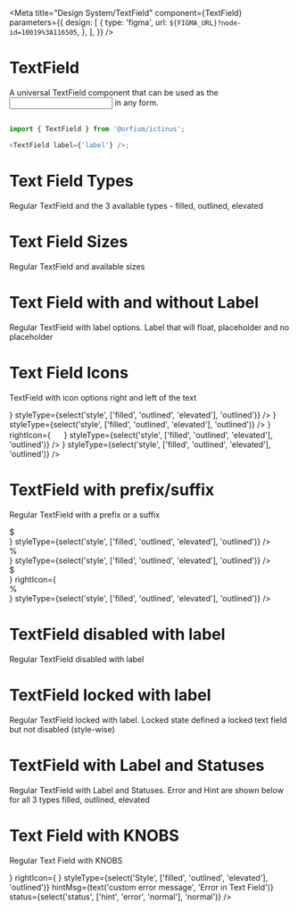 
<Meta
  title="Design System/TextField"
  component={TextField}
  parameters={{
    design: [
      {
        type: 'figma',
        url: `${FIGMA_URL}?node-id=10019%3A116505`,
      },
    ],
  }}
/>

# TextField

A universal TextField component that can be used as the <input/> in any form.

##

```js
import { TextField } from '@orfium/ictinus';

<TextField label={'label'} />;
```

##

<Props of={TextField} />

# Text Field Types

Regular TextField and the 3 available types - filled, outlined, elevated

<Preview>
  <Story name="Text Field Types">
    <Stack>
      <TextField label={'Label'} size={'md'} styleType={'filled'} />
      <TextField label={'Label'} size={'md'} styleType={'outlined'} />
      <TextField label={'Label'} size={'md'} styleType={'elevated'} />
    </Stack>
  </Story>
</Preview>

# Text Field Sizes

Regular TextField and available sizes

<Preview>
  <Story name="Text Field Sizes">
    <Stack>
      <TextField label={'Label'} size={'md'} styleType={'outlined'} />
      <TextField label={'Label'} size={'sm'} styleType={'outlined'} />
    </Stack>
  </Story>
</Preview>

# Text Field with and without Label

Regular TextField with label options. Label that will float, placeholder and no placeholder

<Preview>
  <Story name="Text Field with and without Label">
    <Stack>
      <TextField label={'Label'} size={'md'} styleType={'outlined'} />
      <TextField placeholder={'Placeholder'} size={'md'} styleType={'outlined'} />
      <TextField size={'md'} styleType={'outlined'} />
    </Stack>
  </Story>
</Preview>

# Text Field Icons

TextField with icon options right and left of the text

<Preview>
  <Story name="Text Field with Icons">
    <Stack>
      <TextField
        size={select('size', ['md', 'sm'], 'md')}
        label={'Label'}
        leftIcon={
          <img
            style={{ background: 'red' }}
            src="https://brandmark.io/logo-rank/random/pepsi.png"
            width="16"
            height="16"
          />
        }
        styleType={select('style', ['filled', 'outlined', 'elevated'], 'outlined')}
      />
      <TextField
        size={select('size', ['md', 'sm'], 'md')}
        label={'Label'}
        rightIcon={
          <img
            style={{ background: 'red' }}
            src="https://brandmark.io/logo-rank/random/pepsi.png"
            width="16"
            height="16"
          />
        }
        styleType={select('style', ['filled', 'outlined', 'elevated'], 'outlined')}
      />
      <TextField
        size={select('size', ['md', 'sm'], 'md')}
        label={'Label'}
        leftIcon={
          <img
            style={{ background: 'red' }}
            src="https://brandmark.io/logo-rank/random/pepsi.png"
            width="16"
            height="16"
          />
        }
        rightIcon={
          <img
            style={{ background: 'red' }}
            src="https://brandmark.io/logo-rank/random/pepsi.png"
            width="16"
            height="16"
          />
        }
        styleType={select('style', ['filled', 'outlined', 'elevated'], 'outlined')}
      />
      <TextField
        size={select('size', ['md', 'sm'], 'md')}
        label={'Label'}
        rightIcon={<Loader type={'dots'} />}
        styleType={select('style', ['filled', 'outlined', 'elevated'], 'outlined')}
      />
    </Stack>
  </Story>
</Preview>

# TextField with prefix/suffix

Regular TextField with a prefix or a suffix

<Preview>
  <Story name="TextField with prefix/suffix">
    <Stack>
      <div style={{ width: '80px' }}>
        <TextField
          size={select('size', ['md', 'sm'], 'md')}
          hasMinWidthCompat={false}
          leftIcon={<div style={{ color: 'gray' }}>$</div>}
          styleType={select('style', ['filled', 'outlined', 'elevated'], 'outlined')}
        />
      </div>
      <div style={{ width: '80px' }}>
        <TextField
          size={select('size', ['md', 'sm'], 'md')}
          hasMinWidthCompat={false}
          rightIcon={<div style={{ color: 'gray' }}>%</div>}
          styleType={select('style', ['filled', 'outlined', 'elevated'], 'outlined')}
        />
      </div>
      <div style={{ width: '120px' }}>
        <TextField
          size={select('size', ['md', 'sm'], 'md')}
          hasMinWidthCompat={false}
          leftIcon={<div style={{ color: 'gray' }}>$</div>}
          rightIcon={<div style={{ color: 'gray' }}>%</div>}
          styleType={select('style', ['filled', 'outlined', 'elevated'], 'outlined')}
        />
      </div>
    </Stack>
  </Story>
</Preview>

# TextField disabled with label

Regular TextField disabled with label

<Preview>
  <Story name="TextField disabled with label">
    <Stack>
      <TextField isDisabled label={'Label'} size={'md'} styleType={'filled'} />
      <TextField isDisabled label={'Label'} size={'md'} styleType={'outlined'} />
      <TextField isDisabled label={'Label'} size={'md'} styleType={'elevated'} />
    </Stack>
  </Story>
</Preview>

# TextField locked with label

Regular TextField locked with label. Locked state defined a locked text field but not disabled (style-wise)

<Preview>
  <Story name="TextField locked with label">
    <Stack>
      <Stack>
        <TextField isLocked label={'Label'} size={'md'} styleType={'filled'} />
        <TextField isLocked label={'Label'} size={'md'} styleType={'outlined'} />
        <TextField isLocked label={'Label'} size={'md'} styleType={'elevated'} />
      </Stack>
      <Stack>
        <TextField isLocked label={'Label'} size={'sm'} styleType={'filled'} />
        <TextField isLocked label={'Label'} size={'sm'} styleType={'outlined'} />
        <TextField isLocked label={'Label'} size={'sm'} styleType={'elevated'} />
      </Stack>
    </Stack>
  </Story>
</Preview>

# TextField with Label and Statuses

Regular TextField with Label and Statuses. Error and Hint are shown below for all 3 types filled, outlined, elevated

<Preview>
  <Story name="TextField with label and statuses" parameters={{ decorators: [withKnobs] }}>
    <Stack isVertical>
      <Stack>
        <TextField
          hintMsg={text('custom error message', 'Error in Text Field')}
          label={'Label'}
          status={'error'}
          styleType={'outlined'}
        />
        <div style={{ width: '200px' }}>
          <TextField
            hintMsg={
              'Big Error Message for fixed width TextField to see icon alignment: Error Error Error Error Error Error Error Error Error Error Error'
            }
            label={'Label'}
            status={'error'}
            styleType={'outlined'}
          />
        </div>
      </Stack>
      <Stack>
        <TextField
          hintMsg={text('custom error message', 'Error in Text Field')}
          label={'Label'}
          status={'hint'}
          styleType={'outlined'}
        />
        <div style={{ width: '200px' }}>
          <TextField
            hintMsg={
              'Big Hint Message for fixed width TextField to see icon alignment: Hint Hint Hint Hint Hint Hint Hint Hint Hint Hint'
            }
            label={'Label'}
            status={'hint'}
            styleType={'outlined'}
          />
        </div>
      </Stack>
    </Stack>
  </Story>
</Preview>

# Text Field with KNOBS

Regular Text Field with KNOBS

<Preview>
  <Story name="Text Field with KNOBS" parameters={{ decorators: [withKnobs] }}>
    <Stack>
      <TextField
        label={text('Label', 'Label')}
        size={select('Size', ['md', 'sm'], 'md')}
        isLean={boolean('Lean version', false)}
        isLocked={boolean('isLocked', false)}
        isDisabled={boolean('isDisabled', false)}
        leftIcon={select('LeftIcon', ['', ...Object.keys(iconSelector)], 'calendarEmpty')}
        rightIcon={select('RightIcon', ['', ...Object.keys(iconSelector)], 'info')}
        styleType={select('Style', ['filled', 'outlined', 'elevated'], 'outlined')}
        hintMsg={text('custom error message', 'Error in Text Field')}
        status={select('status', ['hint', 'error', 'normal'], 'normal')}
      />
      <TextField
        label={text('Label', 'Label')}
        size={select('Size', ['md', 'sm'], 'md')}
        isLean={boolean('Lean version', false)}
        isLocked={boolean('isLocked', false)}
        isDisabled={boolean('isDisabled', false)}
        leftIcon={
          <Icon
            name={select('LeftIcon', ['', ...Object.keys(iconSelector)], 'calendarEmpty')}
            size={24}
            color={'#f5781b'}
          />
        }
        rightIcon={
          <Icon
            name={select('RightIcon', ['', ...Object.keys(iconSelector)], 'info')}
            size={24}
            color={'#f5781b'}
          />
        }
        styleType={select('Style', ['filled', 'outlined', 'elevated'], 'outlined')}
        hintMsg={text('custom error message', 'Error in Text Field')}
        status={select('status', ['hint', 'error', 'normal'], 'normal')}
      />
    </Stack>
  </Story>
</Preview>

